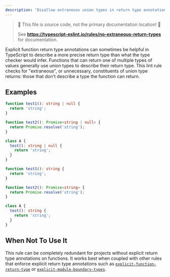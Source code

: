 ```yaml
---
description: 'Disallow extraneous union types in return type annotations.'
---
```



> 🛑 This file is source code, not the primary documentation location! 🛑
>
> See **https://typescript-eslint.io/rules/no-extraneous-return-types** for documentation.

Explicit function return type annotations can sometimes be helpful in TypeScript to describe a more precise return type than what the type checker would infer.
Functions that can return one of multiple types of values generally use union types to describe their return type.
This lint rule checks for "extraneous", or unnecessary, constituents of union type returns: those that don't describe a type the function can return.

## Examples

<Tabs>
<TabItem value="❌ Incorrect">

```ts
function test1(): string | null {
  return 'string';
}

function test2(): Promise<string | null> {
  return Promise.resolve('string');
}

class A {
  test(): string | null {
    return 'string';
  }
}
```

</TabItem>
<TabItem value="✅ Correct">

```ts
function test1(): string {
  return 'string';
}

function test2(): Promise<string> {
  return Promise.resolve('string');
}

class A {
  test(): string {
    return 'string';
  }
}
```

</TabItem>
</Tabs>

## When Not To Use It

This rule can be completely redundant for projects without explicit return type annotations on functions. It works best when coupled with other rules that enforce explicit return type annotations such as [`explicit-function-return-type`](https://typescript-eslint.io/rules/explicit-function-return-type) or [`explicit-module-boundary-types`](https://typescript-eslint.io/rules/explicit-module-boundary-types).
